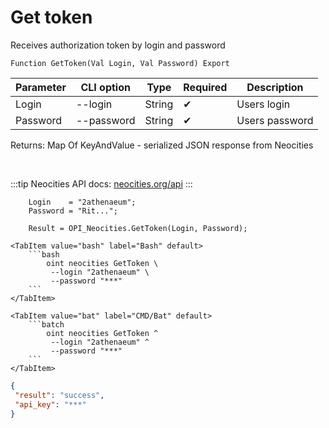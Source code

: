 ﻿---
sidebar_position: 2
description: Get token and other functions to work with Neocities in the Open Integration Package, a free open-source integration library for 1C:Enterprise 8, OneScript and CLI
keywords: [1C, 1С, 1С:Enterprise, 1С:Enterprise 8.3, API, Integration, Services, Exchange, OneScript, CLI, Neocities]
---


# Get token
 Receives authorization token by login and password



`Function GetToken(Val Login, Val Password) Export`

  | Parameter | CLI option | Type | Required | Description |
  |-|-|-|-|-|
  | Login | --login | String | &#x2714; | Users login |
  | Password | --password | String | &#x2714; | Users password |

  
  Returns:  Map Of KeyAndValue - serialized JSON response from Neocities

<br/>

:::tip
Neocities API docs: [neocities.org/api](https://neocities.org/api)
:::
<br/>


```bsl title="1C:Enterprise/OneScript code example"
    Login    = "2athenaeum";
    Password = "Rit...";

    Result = OPI_Neocities.GetToken(Login, Password);
```
 

 <Tabs>
  
    <TabItem value="bash" label="Bash" default>
        ```bash
            oint neocities GetToken \
             --login "2athenaeum" \
             --password "***"
        ```
    </TabItem>
  
    <TabItem value="bat" label="CMD/Bat" default>
        ```batch
            oint neocities GetToken ^
             --login "2athenaeum" ^
             --password "***"
        ```
    </TabItem>
</Tabs>


```json title="Result"
{
 "result": "success",
 "api_key": "***"
}
```
